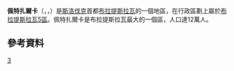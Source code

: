 {{unreferenced|time=2015-12-31T05:36:29+00:00}}
{{noteTA
|1=zh-cn:布拉迪斯拉发;zh-hk:布拉迪斯拉發;zh-tw:布拉提斯拉瓦;
}}
{{Geobox | settlement
<!-- *** Heading *** -->
|name               = Petržalka
|native_name        = 
|other_name         = 
|category           = Borough
<!-- *** Name *** -->
|etymology          = 
|official_name      = 
|motto              = 
|nickname           = 
<!-- *** Image *** -->
|image              = Bratislava_Petrzalka_R01.jpg
|image_caption      = 
<!-- *** Symbols *** -->
|flag               = 
|symbol             = Coat of Arms of Petržalka.svg
<!-- *** Country etc. *** -->
|country            = [[斯洛伐克|斯洛伐克]]
|country_flag       = 1
|state              = 
|region             = [[布拉提斯拉瓦|布拉提斯拉瓦]]
|district           = 布拉提斯拉瓦5區
|municipality       = 
<!-- *** Family *** -->
|part               = 
|river              = 
<!-- *** Locations *** -->
|location           = 
|elevation          = 126
|lat_d              = 48
|lat_m              = 08
|lat_s              = 00
|lat_NS             = N
|long_d             = 17
|long_m             = 07
|long_s             = 00
|long_EW            = E
|coordinates_type   =
|highest            = 
|highest_lat_d      = 
|highest_long_d     = 
|lowest             = 
|lowest_lat_d       = 
|lowest_long_d      = 
<!-- *** Dimensions *** -->
|area               = 28.7
|area_round         = 1
<!-- *** Population *** -->
|population         = 114862
|population_density = auto
<!-- *** History & management *** -->
|established        = 
|date               = 
|mayor              = 
<!-- *** Codes *** -->
|timezone           = 
|timezone_DST       = 
|postal_code        = 85XXX
|area_code          = +421-02
|code               = BA, BL
|code_type          = 車牌號
<!-- *** UNESCO etc. *** -->
<!-- *** Free frields *** -->
|free               = 
<!-- *** Maps *** -->
|map                = Slovakia - outline map.svg
|map_background     = Slovakia - background map.png
|map_caption        = Location of Petržalka in Slovakia
|map_locator        = Slovakia
<!-- *** Websites *** -->
|website            = 
|commons            = Petržalka
<!-- *** Footnotes *** -->
|footnotes          = 
}}
'''佩特扎爾卡'''（{{lang-sk|Petržalka}}，{{lang-de|Engerau / Audorf}}，{{lang-hu|Pozsonyligetfalu}}）是[[斯洛伐克|斯洛伐克]]首都[[布拉提斯拉瓦|布拉提斯拉瓦]]的一個地區，在行政區劃上屬於[[布拉提斯拉瓦5區|布拉提斯拉瓦5區]]。佩特扎爾卡是布拉提斯拉瓦最大的一個區，人口達12萬人。

==參考資料==
{{reflist}}
{{Commons|Petržalka}}

[[Category:布拉提斯拉瓦行政區劃|3]]